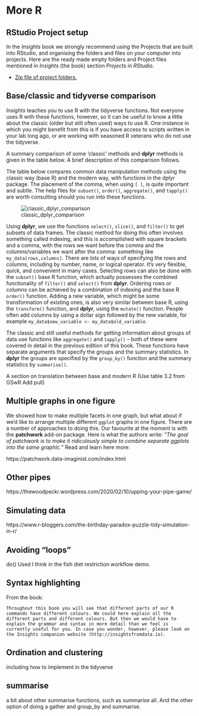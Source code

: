 # More R {#more-R}


## RStudio Project setup

In the *Insights* book we strongly recommend using the Projects that are built into RStudio, and organising the folders and files on your computer into projects. Here are the ready made empty folders and Project files  mentioned in *Insights* (the book) section *Projects in RStudio*.

* [Zip file of project folders.](assets/insights_projects.zip)

## Base/classic and tidyverse comparison

*Insights* teaches you to use R with the tidyverse functions. Not everyone uses R with these functions, however, so it can be useful to know a little about the classic (older but still often used) ways to use R. One instance in which you might benefit from this is if you have access to scripts written in your lab long ago, or are working with seasoned R veterans who do not use the tidyverse.

A summary comparison of some ‘classic’ methods and **dplyr** methods is given in the table below. A brief description of this comparison follows.

The table below compares common data manipulation methods using the classic way (base R) and the modern way, with functions in the dplyr package. The placement of the comma, when using `[ ]`, is quite important and subtle. The help files for `subset()`, `order()`, `aggregate()`, and `tapply()` are worth consulting should you run into these functions.


![classic_dplyr_comparison](images/classic_dplyr_comparison.png)

Using **dplyr**, we use the functions `select()`, `slice()`, and `filter()` to get subsets of data frames. The classic method for doing this often involves something called indexing, and this is accomplished with square brackets and a comma, with the rows we want before the comma and the columns/variables we want after the comma: something like `my_data[rows,columns]`. There are lots of ways of specifying the rows and columns, including by number, name, or logical operator. It’s very flexible, quick, and convenient in many cases. Selecting rows can also be done with the `subset()` base R function, which actually possesses the combined functionality of `filter()` and `select()` from **dplyr**. Ordering rows or columns can be achieved by a combination of indexing and the base R `order()` function.
Adding a new variable, which might be some transformation of existing ones, is also very similar between base R, using the `transform()` function, and **dplyr**, using the `mutate()` function. People often add columns by using a dollar sign followed by the new variable, for example `my_data$new_variable <- my_data$old_variable`.

The classic and still useful methods for getting information about groups of data use functions like `aggregate()` and `tapply()` -- both of these were covered in detail in the previous edition of this book. These functions have separate arguments that specify the groups and the summary statistics. In **dplyr** the groups are specified by the `group_by()` function and the summary statistics by `summarise()`.


A section on translation between base and modern R (Use table 3.2 from GSwR
Add pull)

## Multiple graphs in one figure

We showed how to make multiple facets in one graph, but what about if we'd like to arrange multiple different `ggplot` graphs in one figure. There are a number of approaches to doing this. Our favourite at the moment is with the **patchwork** add-on package. Here is what the authors write: "*The goal of patchwork is to make it ridiculously simple to combine separate ggplots into the same graphic.*" Read and learn here more:

https://patchwork.data-imaginist.com/index.html

## Other pipes

https://thewoodpeckr.wordpress.com/2020/02/10/upping-your-pipe-game/

## Simulating data

https://www.r-bloggers.com/the-birthday-paradox-puzzle-tidy-simulation-in-r/

## Avoiding "loops"

do()
Used I think in the fish diet restriction workflow demo.


## Syntax highlighting

From the book:

```block
Throughout this book you will see that different parts of our R commands have different colours. We could here explain all the different parts and different colours. But then we would have to explain the grammar and syntax in more detail than we feel is currently useful for you. In case you wonder, however, please look on the Insights companion website (http://insightsfromdata.io).
```


## Ordination and clustering

including how to implement in the tidyverse


## summarise

a bit about other summarise functions, such as summarise all. And the other option of doing a gather and group_by and summarise.